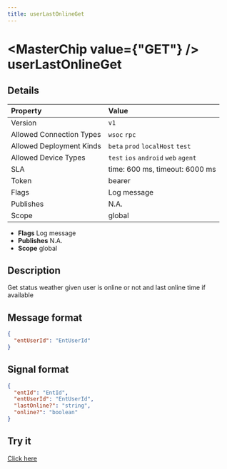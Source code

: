 ```yaml
---
title: userLastOnlineGet
---
```



# <MasterChip value={"GET"} /> userLastOnlineGet

## Details

| Property | Value | 
| :--- | :--- | 
| Version | `v1` |
| Allowed Connection Types | `wsoc` `rpc`  |
| Allowed Deployment Kinds | `beta` `prod` `localHost` `test`  |
| Allowed Device Types | `test` `ios` `android` `web` `agent`  |
| SLA | time: 600 ms, timeout: 6000 ms |
| Token | bearer |
| Flags | Log message |
| Publishes | N.A. |
| Scope | global |


- **Flags** Log message
- **Publishes** N.A.
- **Scope** global


## Description

Get status weather given user is online or not and last online time if available

## Message format

```json
{
  "entUserId": "EntUserId"
}
```

## Signal format

```json
{
  "entId": "EntId",
  "entUserId": "EntUserId",
  "lastOnline?": "string",
  "online?": "boolean"
}
```

## Try it

[Click here](https://web.neome.ai/api?path=home_main_userLastOnlineGet)

